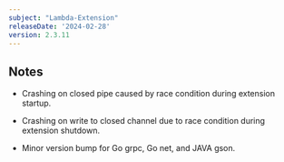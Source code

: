```yaml
---
subject: "Lambda-Extension"
releaseDate: '2024-02-28'
version: 2.3.11
---
```


## Notes

* Crashing on closed pipe caused by race condition during extension startup.

* Crashing on write to closed channel due to race condition during extension shutdown.

* Minor version bump for Go grpc, Go net, and JAVA gson.


